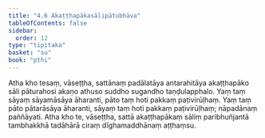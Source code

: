 ```yaml
---
title: "4.6 Akaṭṭhapākasālipātubhāva"
tableOfContents: false
sidebar:
  order: 12
type: "tipitaka"
basket: "su"
book: "pthi"
---
```



<DynamicBreadcrumb />

<Division number="125" book="pthi">

<Paragraph number="261" book="pthi">
Atha kho tesaṃ, vāseṭṭha, sattānaṃ padālatāya antarahitāya akaṭṭhapāko sāli pāturahosi akaṇo athuso suddho sugandho taṇḍulapphalo. Yaṃ taṃ sāyaṃ sāyamāsāya āharanti, pāto taṃ hoti pakkaṃ paṭivirūḷhaṃ. Yaṃ taṃ pāto pātarāsāya āharanti, sāyaṃ taṃ hoti pakkaṃ paṭivirūḷhaṃ; nāpadānaṃ paññāyati. Atha kho te, vāseṭṭha, sattā akaṭṭhapākaṃ sāliṃ paribhuñjantā tambhakkhā tadāhārā ciraṃ dīghamaddhānaṃ aṭṭhaṃsu.
</Paragraph>
</Division>